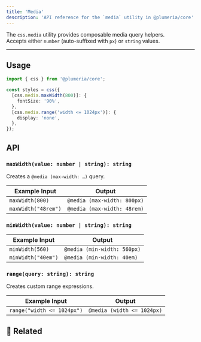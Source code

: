 ```yaml
---
title: 'Media'
description: 'API reference for the `media` utility in @plumeria/core'
---
```


The `css.media` utility provides composable media query helpers.  
Accepts either `number` (auto-suffixed with `px`) or `string` values.

---

## Usage

```ts
import { css } from '@plumeria/core';

const styles = css({
  [css.media.maxWidth(800)]: {
    fontSize: '90%',
  },
  [css.media.range('width <= 1024px')]: {
    display: 'none',
  },
});
```

## API

### `maxWidth(value: number | string): string`
Creates a `@media (max-width: …)` query.

| Example Input       | Output                      |
| ------------------- | --------------------------- |
| `maxWidth(800)`     | `@media (max-width: 800px)` |
| `maxWidth("48rem")` | `@media (max-width: 48rem)` |

### `minWidth(value: number | string): string`
| Example Input      | Output                      |
| ------------------ | --------------------------- |
| `minWidth(560)`    | `@media (min-width: 560px)` |
| `minWidth("40em")` | `@media (min-width: 40em)`  |

### `range(query: string): string`
Creates custom range expressions.

| Example Input              | Output                     |
| -------------------------- | -------------------------- |
| `range("width <= 1024px")` | `@media (width <= 1024px)` |

## 🔗 Related

<Cards>
  <Card title="See also: Container Queries" href="/docs/reference/container" /> 
</Cards>
